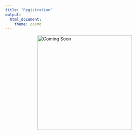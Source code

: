 ```yaml
---
title: "Registration"
output:
  html_document:
    theme: cosmo
---
```


<!-- <style type="text/css"> -->

<!-- body { -->

<!--  background-image: url("coming_soon.jpg"); -->

<!--  background-position: center top; -->

<!--  background-size: 100% auto; -->

<!-- } -->

<!-- </style>  -->

```{=html}
<style type="text/css">
h1.title {
  font-size: 36px;
  color: DarkRed;
  text-align: center;
}
</style>
```

<img id="coming" src="images/coming_soon3.gif" alt="Coming Soon" width="300" height="300">
<style type="text/css">
    #coming {
        display: block;
        margin-left: auto;
        margin-right: auto }
</style>
